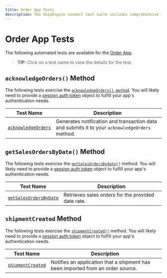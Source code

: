 ```yaml
---
title: Order App Tests
description: The ShipEngine connect test suite includes comprehensive test coverage for your order app
---
```



Order App Tests
==========================================
The following automated tests are available for the [Order App](../../reference/order.mdx).

> **TIP:** Click on a test name to view the details for the test.

`acknowledgeOrders()` Method
------------------------------------
The following tests exercise the [`acknowledgeOrders() method`](../../reference/methods/acknowledge-orders.mdx).
You will likely need to provide a [session auth token](../../oauth#using-oauth-2-0-in-order-app) object to fulfill your app's authentication needs.

| Test Name | Description
|-----------|------------------------------------------
|[`acknowledgeOrders`](./acknowledge-orders/acknowledge-orders.mdx) | Generates notification and transaction data and submits it to your `acknowledgeOrders` method.


`getSalesOrdersByDate()` Method
------------------------------------
The following tests exercise the [`getSalesOrdersBydate()`](../../reference/methods/get-sales-orders-by-date.mdx) method.
You will likely need to provide a [session auth token](../../oauth#using-oauth-2-0-in-order-app) object to fulfill your app's authentication needs.

| Test Name | Description
|-----------|------------------------------------------
|[`getSalesOrdersByDate`](./get-sales-orders-by-date/get-sales-orders-by-date.mdx) | Retrieves sales orders for the provided date rate.


`shipmentCreated` Method
------------------------------------
The following tests exercise the [`shipmentCreated()`](../../reference/methods/shipment-created.mdx) method.
You will likely need to provide a [session auth token](../../oauth#using-oauth-2-0-in-order-app) object to fulfill your app's authentication needs.


| Test Name | Description
|-----------|------------------------------------------
| [`shipmentCreated`](./shipment-created/shipment-created.mdx) | Notifies an application that a shipment has been imported from an order source.
